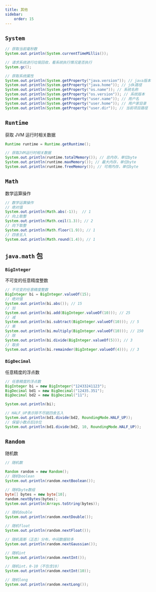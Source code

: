 ```yaml
---
title: 其他
sidebar:
    order: 15
---
```


## `System`

```java
// 获取当前毫秒数
System.out.println(System.currentTimeMillis());

// 请求系统进行垃圾回收，看系统执行情况是否执行
System.gc();

// 获取系统属性
System.out.println(System.getProperty("java.version")); // java版本
System.out.println(System.getProperty("java.home")); // jdk路径
System.out.println(System.getProperty("os.name")); // 系统名称
System.out.println(System.getProperty("os.version")); // 系统版本
System.out.println(System.getProperty("user.name")); // 用户名
System.out.println(System.getProperty("user.home")); // 用户家目录
System.out.println(System.getProperty("user.dir")); // 当前项目路径
```

## `Runtime`

获取 JVM 运行时相关数据

```java
Runtime runtime = Runtime.getRuntime();

// 获取JVM运行时相关数据
System.out.println(runtime.totalMemory()); // 总内存，单位byte
System.out.println(runtime.maxMemory()); // 最大内存，单位byte
System.out.println(runtime.freeMemory()); // 可用内存，单位byte
```

## `Math`

数学运算操作

```java
// 数学运算操作
// 绝对值
System.out.println(Math.abs(-1));  // 1
// 向上取整
System.out.println(Math.ceil(1.3)); // 2
// 向下取整
System.out.println(Math.floor(1.9)); // 1
// 四舍五入
System.out.println(Math.round(1.4)); // 1
```

## `java.math` 包

### `BigInteger`

不可变的任意精度整数

```java
// 不可变的任意精度整数
BigInteger bi = BigInteger.valueOf(15);
// 绝对值
System.out.println(bi.abs()); // 15
// 加
System.out.println(bi.add(BigInteger.valueOf(10))); // 25
// 减
System.out.println(bi.subtract(BigInteger.valueOf(10))); // 5
// 乘
System.out.println(bi.multiply(BigInteger.valueOf(10))); // 150
// 除
System.out.println(bi.divide(BigInteger.valueOf(5))); // 3
// 取余
System.out.println(bi.remainder(BigInteger.valueOf(4))); // 3
```

### `BigDecimal`

任意精度的浮点数

```java
// 任意精度的浮点数
BigInteger bi = new BigInteger("12433241123");
BigDecimal bd1 = new BigDecimal("12435.351");
BigDecimal bd2 = new BigDecimal("11");

System.out.println(bi);

// HALF_UP表示除不尽就四舍五入
System.out.println(bd1.divide(bd2, RoundingMode.HALF_UP));
// 保留小数点后10位
System.out.println(bd1.divide(bd2, 10, RoundingMode.HALF_UP));
```

## `Random`

随机数

```java
// 随机数

Random random = new Random();
// 随机boolean
System.out.println(random.nextBoolean());

// 随机byte数组
byte[] bytes = new byte[10];
random.nextBytes(bytes);
System.out.println(Arrays.toString(bytes));

// 随机double
System.out.println(random.nextDouble());

// 随机float
System.out.println(random.nextFloat());

// 随机高斯（正态）分布，中间数据较多
System.out.println(random.nextGaussian());

// 随机int
System.out.println(random.nextInt());

// 随机int，0-10（不包含10）
System.out.println(random.nextInt(10));

// 随机long
System.out.println(random.nextLong());
```
